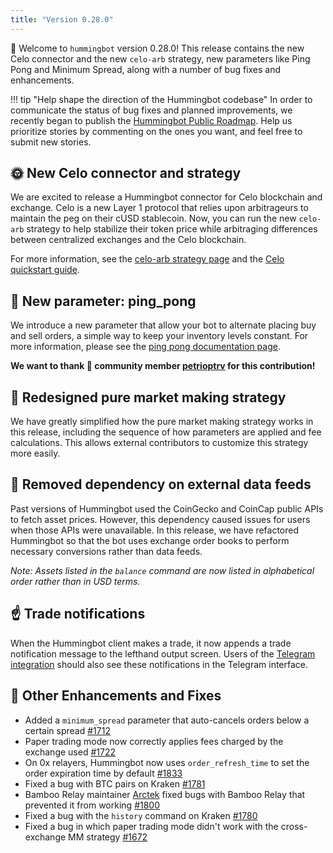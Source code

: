```yaml
---
title: "Version 0.28.0"
---
```


🚀 Welcome to `hummingbot` version 0.28.0! This release contains the new Celo connector and the new `celo-arb` strategy, new parameters like Ping Pong and Minimum Spread, along with a number of bug fixes and enhancements.

!!! tip "Help shape the direction of the Hummingbot codebase"
In order to communicate the status of bug fixes and planned improvements, we recently began to publish the [Hummingbot Public Roadmap](https://github.com/CoinAlpha/hummingbot/projects/2). Help us prioritize stories by commenting on the ones you want, and feel free to submit new stories.

## 🌞 New Celo connector and strategy

We are excited to release a Hummingbot connector for Celo blockchain and exchange. Celo is a new Layer 1 protocol that relies upon arbitrageurs to maintain the peg on their cUSD stablecoin. Now, you can run the new `celo-arb` strategy to help stabilize their token price while arbitraging differences between centralized exchanges and the Celo blockchain.

For more information, see the [celo-arb strategy page](/strategies/celo-arb) and the [Celo quickstart guide](/strategies/celo-arb/#setup).

## 🏓 New parameter: ping_pong

We introduce a new parameter that allow your bot to alternate placing buy and sell orders, a simple way to keep your inventory levels constant. For more information, please see the [ping pong documentation page](/strategies/ping-pong/).

**We want to thank 🙏 community member [petrioptrv](https://github.com/petioptrv) for this contribution!**

## 🔄 Redesigned pure market making strategy

We have greatly simplified how the pure market making strategy works in this release, including the sequence of how parameters are applied and fee calculations. This allows external contributors to customize this strategy more easily.

## 📡 Removed dependency on external data feeds

Past versions of Hummingbot used the CoinGecko and CoinCap public APIs to fetch asset prices. However, this dependency caused issues for users when those APIs were unavailable. In this release, we have refactored Hummingbot so that the bot uses exchange order books to perform necessary conversions rather than data feeds.

_Note: Assets listed in the `balance` command are now listed in alphabetical order rather than in USD terms._

## ☝️ Trade notifications

When the Hummingbot client makes a trade, it now appends a trade notification message to the lefthand output screen. Users of the [Telegram integration](/operation/telegram/) should also see these notifications in the Telegram interface.

## 🐞 Other Enhancements and Fixes

- Added a `minimum_spread` parameter that auto-cancels orders below a certain spread [#1712](https://github.com/CoinAlpha/hummingbot/issues/1712)
- Paper trading mode now correctly applies fees charged by the exchange used [#1722](https://github.com/CoinAlpha/hummingbot/issues/1722)
- On 0x relayers, Hummingbot now uses `order_refresh_time` to set the order expiration time by default [#1833](https://github.com/CoinAlpha/hummingbot/issues/1833)
- Fixed a bug with BTC pairs on Kraken [#1781](https://github.com/CoinAlpha/hummingbot/pull/1781)
- Bamboo Relay maintainer [Arctek](https://github.com/Arctek) fixed bugs with Bamboo Relay that prevented it from working [#1800](https://github.com/CoinAlpha/hummingbot/pull/1800)
- Fixed a bug with the `history` command on Kraken [#1780](https://github.com/CoinAlpha/hummingbot/issues/1780)
- Fixed a bug in which paper trading mode didn't work with the cross-exchange MM strategy [#1672](https://github.com/CoinAlpha/hummingbot/issues/1672)
